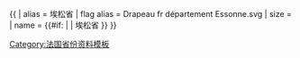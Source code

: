 {{ {{{1<noinclude>|country showdata</noinclude>}}}
| alias = 埃松省
| flag alias = Drapeau fr département Essonne.svg
| size = {{{size|}}}
| name = {{#if: {{{name|}}} | {{{name|}}} | 埃松省 }}
}}<noinclude>
[[Category:法国省份资料模板]]
</noinclude>